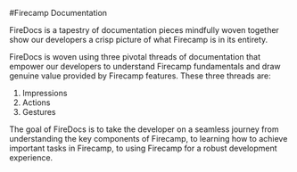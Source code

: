 #Firecamp Documentation 

FireDocs is a tapestry of documentation pieces mindfully woven together show our developers a crisp picture of what Firecamp is in its entirety. 

FireDocs is woven using three pivotal threads of documentation that empower our developers to understand Firecamp fundamentals and draw genuine value provided by Firecamp features. These three threads are: 

1. Impressions
2. Actions
3. Gestures 

The goal of FireDocs is to take the developer on a seamless journey from understanding the key components of Firecamp, to learning how to achieve important tasks in Firecamp, to using Firecamp for a robust development experience.  
